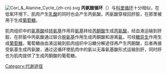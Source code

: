 {{noteTA
|G1=Lifesciences
|G2=Chemistry
}}
[[Image:Cori_&_Alanine_Cycle_(zh-cn).svg|right]]
'''丙氨酸循环'''（{{lang-en|Alanine cycle}}）与[[科里循环|科里循环]]十分相似，在低氧环境下，肌肉产生[[乳酸|乳酸]]的同时也会产生丙氨酸。丙氨酸穿梭回肝脏，在那里被用于生成[[葡萄糖|葡萄糖]]。

肌肉组织中的[[氨基酸|氨基酸]]经[[转氨基|转氨基]]作用将[[氨基|氨基]]转给[[丙酮酸|丙酮酸]]生成[[丙氨酸|丙氨酸]]，经血液运输到肝脏，在肝脏中丙氨酸通过联合[[脱氨基|脱氨基]]作用生成丙酮酸和游离[[氨|氨]]，可经[[糖异生|糖异生]]作用生成[[葡萄糖|葡萄糖]]，葡萄糖由血液运输到肌肉组织中沿糖分解途径再产生丙酮酸，后者再接受氨基生成丙氨酸，通过这循环使肌肉中的氨以无毒氨基酸形式运输到肝，同时肝也为肌肉提供了生成丙酮酸的葡萄糖。

{{糖酵解酶}}

[[Category:代谢途径|Category:代谢途径]]
